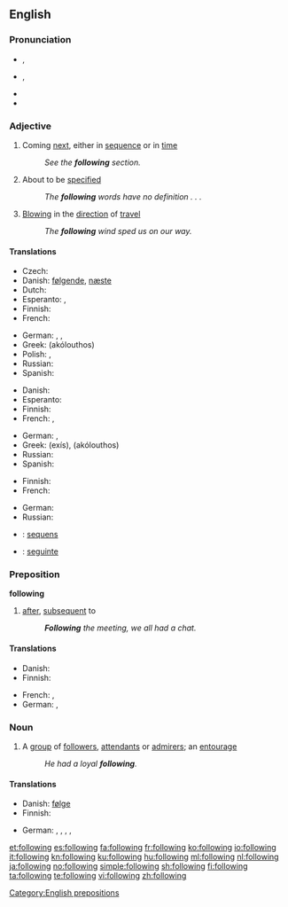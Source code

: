 ==English==

{{rank|business|mean|manner|385|following|fell|different|care}}

===Pronunciation===
* {{a|RP}} {{IPA|/ˈfɒləʊɪŋ/}}, {{SAMPA|/"fQl@UIN/}}
* {{a|GenAm}} {{IPA|/ˈfɑloʊɪŋ/}}, {{SAMPA|/"fAloUIN/}}
* {{audio|en-us-following.ogg|Audio (US)}}
* {{hyphenation|fol|low|ing}}

===Adjective===
{{en-adj|-}}

# Coming [[next]], either in [[sequence]] or in [[time]]
#: ''See the '''following''' section.''
# About to be [[specified]]
#: ''The '''following''' words have no definition . . .''
# {{context|of a wind}} [[blowing|Blowing]] in the [[direction]] of [[travel]]
#: ''The '''following''' wind sped us on our way.''

====Translations====
{{trans-top|next in sequence or time}}
* Czech: {{t-|cs|následující}}
* Danish: [[følgende]], [[næste]]
* Dutch: {{t+|nl|volgende}}
* Esperanto: {{t-|eo|sekvinta|xs=Esperanto}},  {{t-|eo|sekvanta|xs=Esperanto}}
* Finnish: {{t+|fi|seuraava}}
* French: {{t+|fr|suivant}}
{{trans-mid}}
* German: {{t+|de|folgend}}, {{t+|de|anschließend}}, {{t+|de|nachstehend}}
* Greek: {{t|el|ακόλουθος|m}} (akólouthos)
* Polish: {{t+|pl|następny|m}},  {{t|pl|następujący|m}}
* Russian: {{t+|ru|следующий|tr=sl'édujuš'ij}}
* Spanish: {{t+|es|siguiente}}
{{trans-bottom}}

{{trans-top|to be specified}}
* Danish: {{t+|da|næste}}
* Esperanto: {{t|eo|jena|xs=Esperanto}}
* Finnish: {{t+|fi|seuraava}}
* French: {{t+|fr|suivant}}, {{t|fr|ci-après}}
{{trans-mid}}
* German: {{t+|de|folgend}}, {{t+|de|nachstehend}}
* Greek: {{t+|el|εξής}} (exís), {{t|el|ακόλουθος|m}} (akólouthos)
* Russian: {{t+|ru|следующий|tr=sl'édujuš'ij}}
* Spanish: {{t+|es|próximo}}
{{trans-bottom}}

{{trans-top|wind blowing in the direction of travel}}
* Finnish: {{t|fi|myötäinen}}
* French: {{t+|fr|favorable}}
{{trans-mid}}
* German: {{t+|de|folgend}}
* Russian: {{t|ru|попутный|tr=popútnyj}}
{{trans-bottom}}

{{checktrans-top}}
* {{ttbc|Latin}}: [[sequens]]
* {{ttbc|Portuguese}}: [[seguinte]]
{{trans-mid}}
{{checktrans-bottom}}

===Preposition===
'''following'''

# [[after]], [[subsequent]] to
#: '' '''Following''' the meeting, we all had a chat.''

====Translations====
{{trans-top|subsequent to}}
* Danish: {{t+|da|efter}}
* Finnish: {{t+|fi|jälkeen}}
{{trans-mid}}
* French: {{t+|fr|après}}, {{t|fr|postérieurement à}}
* German: {{t+|de|folgend}}, {{t+|de|nach}}
{{trans-bottom}}

===Noun===
{{en-noun}}

# A [[group]] of [[follower]]s, [[attendant]]s or [[admirer]]s; an [[entourage]]
#: ''He had a loyal '''following'''.''

====Translations====
{{trans-top|group of followers}}
* Danish: [[følge]] {{n}}
* Finnish: {{t|fi|kannattajakunta}}
{{trans-mid}}
* German: {{t+|de|Anhänger|f|p}}, {{t+|de|Anhängerschaft|f}}, {{t+|de|Gefolge|n}}, {{t-|de|Gefolgschaft|f}}, {{t+|de|Fangemeinde|f}}
{{trans-bottom}}

[[Category:English prepositions]]

[[et:following]]
[[es:following]]
[[fa:following]]
[[fr:following]]
[[ko:following]]
[[io:following]]
[[it:following]]
[[kn:following]]
[[ku:following]]
[[hu:following]]
[[ml:following]]
[[nl:following]]
[[ja:following]]
[[no:following]]
[[simple:following]]
[[sh:following]]
[[fi:following]]
[[ta:following]]
[[te:following]]
[[vi:following]]
[[zh:following]]